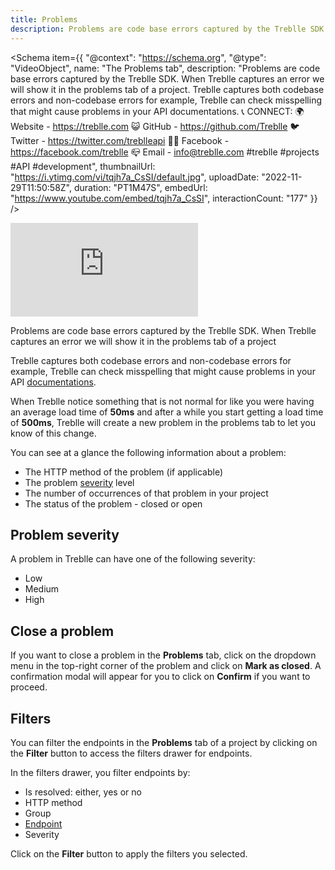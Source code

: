 ```yaml
---
title: Problems
description: Problems are code base errors captured by the Treblle SDK. When Treblle captures an error we will show it in the problems tab of a project
---
```



<Schema
  item={{
    "@context": "https://schema.org",
    "@type": "VideoObject",
    name: "The Problems tab",
    description: "Problems are code base errors captured by the Treblle SDK. When Treblle captures an error we will show it in the problems tab of a project.  Treblle captures both codebase errors and non-codebase errors for example, Treblle can check misspelling that might cause problems in your API documentations.  📞 CONNECT: 🌍 Website - https://treblle.com 😺 GitHub - https://github.com/Treblle 🐦 Twitter - https://twitter.com/treblleapi 👍🏽 Facebook - https://facebook.com/treblle 📪 Email - info@treblle.com  #treblle #projects #API #development",
    thumbnailUrl: "https://i.ytimg.com/vi/tqjh7a_CsSI/default.jpg",
    uploadDate: "2022-11-29T11:50:58Z",
    duration: "PT1M47S",
    embedUrl: "https://www.youtube.com/embed/tqjh7a_CsSI",
    interactionCount: "177"
  }}
/>

<iframe class="w-full aspect-[16/9]" src="https://www.youtube.com/embed/tqjh7a_CsSI" aria-label="YouTube video player" frameborder="0" allow="accelerometer; autoplay; clipboard-write; encrypted-media; gyroscope; picture-in-picture; web-share" allowfullscreen></iframe>

Problems are code base errors captured by the Treblle SDK. When Treblle captures an error we will show it in the problems tab of a project

Treblle captures both codebase errors and non-codebase errors for example, Treblle can check misspelling that might cause problems in your API [documentations](/treblle/api-documentation/).

When Treblle notice something that is not normal for like you were having an average load time of **50ms** and after a while you start getting a load time of **500ms**, Treblle will create a new problem in the problems tab to let you know of this change.

You can see at a glance the following information about a problem:

- The HTTP method of the problem (if applicable)
- The problem [severity](#problem-severity) level
- The number of occurrences of that problem in your project
- The status of the problem - closed or open

## Problem severity

A problem in Treblle can have one of the following severity:

- Low
- Medium
- High

## Close a problem

If you want to close a problem in the **Problems** tab, click on the dropdown menu in the top-right corner of the problem and click on **Mark as closed**. A confirmation modal will appear for you to click on **Confirm** if you want to proceed.

## Filters

You can filter the endpoints in the **Problems** tab of a project by clicking on the **Filter** button to access the filters drawer for endpoints.

In the filters drawer, you filter endpoints by:

- Is resolved: either, yes or no
- HTTP method
- Group
- [Endpoint](/treblle/endpoints/)
- Severity

Click on the **Filter** button to apply the filters you selected.

